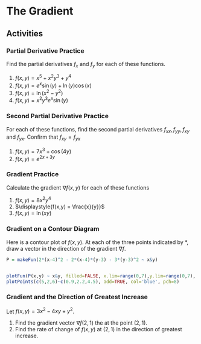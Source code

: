 # The Gradient


## Activities


### Partial Derivative Practice

Find the partial derivatives $f_x$ and $f_y$ for each of these functions.

1.  $f(x,y) = x^5 + x^2y^3 + y^4$
1. $f(x,y) = e^x \sin(y) + \ln(y) \cos(x)$
1. $f(x,y) = \ln (x^2 - y^2)$
1. $f(x,y) = x^2 y^3 e^x \sin(y)$

### Second Partial Derivative Practice

For each of these functions, find the second partial derivatives $f_{xx}, f_{yy}, f_{xy}$ and $f_{yx}$. Confirm that $f_{xy} = f_{yx}$

1. $f(x,y) = 7x^3 + \cos(4y)$
2. $f(x,y) = e^{2x+3y}$

### Gradient Practice

Calculate the gradient $\nabla f(x,y)$ for each of these functions

1. $f(x,y) = 8x^2y^4$
1. $\displaystyle{f(x,y) = \frac{x}{y}}$
1. $f(x,y) = \ln(xy)$

### Gradient on a Contour Diagram

Here is a contour plot of $f(x,y)$. At each of the three points indicated by $*$, draw a vector in the direction of the gradient $\nabla f$. 

```r
P = makeFun(2*(x-4)^2 - 2*(x-4)*(y-3) - 3*(y-3)^2 ~ x&y)


plotFun(P(x,y) ~ x&y, filled=FALSE, x.lim=range(0,7),y.lim=range(0,7), levels =seq(-50,50,10) )
plotPoints(c(5,2,6)~c(0.9,2.2,4.5), add=TRUE, col='blue', pch=8)
```

### Gradient and the Direction of Greatest Increase

Let $f(x,y) = 3x^2 - 4xy + y^2$.

1. Find the gradient vector $\nabla f(2,1)$ the at the point $(2,1)$. 
1. Find the rate of change of $f(x,y)$ at $(2,1)$ in the direction of greatest increase.


<!--
## Solutions


### Partial Derivative Practice


1.  $f(x,y) = x^5 + x^2y^3 + y^4$

$$
f_x = 5x^2 + 2xy^3 \qquad \qquad f_y = 3x^2y^2 + 4y^3
$$

1. $f(x,y) = e^x \sin(y) + \ln(y) \cos(x)$

$$
f_x = e^x \sin(y) - \ln(y) \sin(x) \qquad \qquad f_y = e^x \cos(y) + \frac{1}{y} \cos(x)
$$

2. $f(x,y) = \ln (x^2 - y^2)$


$$
f_x = \frac{2x}{x^2-y^2} \qquad \qquad f_y = - \frac{2y}{x^2-y^2}
$$

3. $f(x,y) = x^2 y^3 e^x \sin(y)$

Let's rewrite this function as $x^2 e^x y^3 \sin(y)$

$$
f_x = (2xe^x + x^2e^x) y^3\sin(y) \qquad \qquad
f_y = (3y^2 \sin(y) - y^3 \cos(y)) x^2 e^x
$$

### Second Partial Derivative Practice


1. $f(x,y) = 7x^3 + \cos(4y)$

\begin{align*}
f_x &= 21 x^2 \\
f_{xx} &= 42 x \\
f_{xy} &= 0 \\
\\
f_y &= -4 \sin(4y) \\
f_{yy} &= -16 \cos(y) \\
f_{yx} &=0
\end{align*}


2. $f(x,y) = e^{2x+3y}$

\begin{align*}
f_x &= 2e^{2x+3y} \\
f_{xx} &= 4e^{2x+3y} \\
f_{xy} &= 6e^{2x+3y} \\
\\
f_y &= 3e^{2x+3y} \\
f_{yy} &= 9e^{2x+3y} \\
f_{yx} &= 6e^{2x+3y}
\end{align*}

### Gradient Practice

Calculate the gradient $\nabla f(x,y)$ for each of these functions

1. $\nabla f(x,y) = \langle 16x y^4, 32x^2y^3 \rangle$
1. $\nabla f(x,y) = \langle y^{-1}, -xy^{-2} \rangle$ 
1. $f(x,y) = \langle y^{-1}, x^{-1} \rangle$

### Gradient on a Contour Diagram

Here is a contour plot of $f(x,y)$. At each of the three points indicated by $*$, draw a vector in the direction of the gradient $\nabla f$. 

```r
P = makeFun(2*(x-4)^2 - 2*(x-4)*(y-3) - 3*(y-3)^2 ~ x&y)


plotFun(P(x,y) ~ x&y, filled=FALSE, x.lim=range(0,7),y.lim=range(0,7), levels =seq(-50,50,10) )
plotPoints(c(5,2,6)~c(0.9,2.2,4.5), add=TRUE, col='blue', pch=8)

```

### Gradient and the Direction of Greatest Increase

1. $\nabla f(x,y) = \langle 6x - 4y, -4x + 2y \rangle$ so 
$\nabla f(x,y) = \langle 12 - 4, -8 + 2 \rangle = \langle 8, -6 \rangle$.
1. $\| \nabla f(2,1) \| = \sqrt{8^2 + (-6)^2} = \sqrt{64+36} = \sqrt{100} = 10.$

-->
